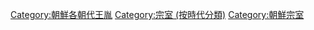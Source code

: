[[Category:朝鮮各朝代王胤|Category:朝鮮各朝代王胤]]
[[Category:宗室_(按時代分類)|Category:宗室 (按時代分類)]]
[[Category:朝鮮宗室|Category:朝鮮宗室]]